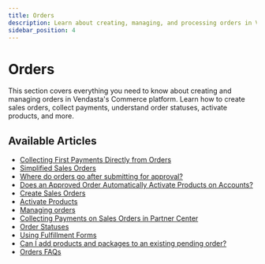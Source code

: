 ```yaml
---
title: Orders
description: Learn about creating, managing, and processing orders in Vendasta's Commerce platform
sidebar_position: 4
---
```


# Orders

This section covers everything you need to know about creating and managing orders in Vendasta's Commerce platform. Learn how to create sales orders, collect payments, understand order statuses, activate products, and more.

## Available Articles

- [Collecting First Payments Directly from Orders](./collecting-first-payments-directly-from-orders.mdx)
- [Simplified Sales Orders](./simplified-sales-orders.mdx)
- [Where do orders go after submitting for approval?](./where-do-orders-go-after-submitting-for-approval.mdx)
- [Does an Approved Order Automatically Activate Products on Accounts?](./does-an-approved-order-automatically-activate-products-on-accounts.mdx)
- [Create Sales Orders](./create-sales-orders.mdx)
- [Activate Products](./activate-products.mdx)
- [Managing orders](./managing-orders.mdx)
- [Collecting Payments on Sales Orders in Partner Center](./collecting-payments-on-sales-orders.mdx)
- [Order Statuses](./order-statuses.mdx)
- [Using Fulfillment Forms](./using-fulfillment-forms.mdx)
- [Can I add products and packages to an existing pending order?](./add-products-to-pending-order.mdx)
- [Orders FAQs](./orders-faqs.mdx)